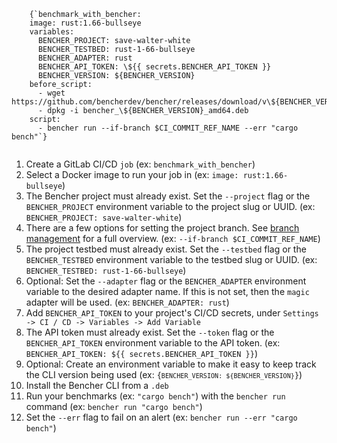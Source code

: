 
<pre>
  <code>
    {`benchmark_with_bencher:
    image: rust:1.66-bullseye
    variables:
      BENCHER_PROJECT: save-walter-white
      BENCHER_TESTBED: rust-1-66-bullseye
      BENCHER_ADAPTER: rust
      BENCHER_API_TOKEN: \${{ secrets.BENCHER_API_TOKEN }}
      BENCHER_VERSION: ${BENCHER_VERSION}
    before_script:
      - wget https://github.com/bencherdev/bencher/releases/download/v\${BENCHER_VERSION}/bencher_\${BENCHER_VERSION}_amd64.deb
      - dpkg -i bencher_\${BENCHER_VERSION}_amd64.deb
    script:
      - bencher run --if-branch $CI_COMMIT_REF_NAME --err "cargo bench"`}
  </code>
</pre>

1. Create a GitLab CI/CD `job` (ex: `benchmark_with_bencher`)
1. Select a Docker image to run your job in (ex: `image: rust:1.66-bullseye`)
1. The Bencher project must already exist. Set the `--project` flag or the `BENCHER_PROJECT` environment variable to the project slug or UUID. (ex: `BENCHER_PROJECT: save-walter-white`)
1. There are a few options for setting the project branch. See [branch management](/docs/how-to/branch-management) for a full overview. (ex: `--if-branch $CI_COMMIT_REF_NAME`)
1. The project testbed must already exist. Set the `--testbed` flag or the `BENCHER_TESTBED` environment variable to the testbed slug or UUID. (ex: `BENCHER_TESTBED: rust-1-66-bullseye`)
1. Optional: Set the `--adapter` flag or the `BENCHER_ADAPTER` environment variable to the desired adapter name. If this is not set, then the `magic` adapter will be used. (ex: `BENCHER_ADAPTER: rust`)
1. Add `BENCHER_API_TOKEN` to your project's CI/CD secrets, under `Settings -> CI / CD -> Variables -> Add Variable`
1. The API token must already exist. Set the `--token` flag or the `BENCHER_API_TOKEN` environment variable to the API token. (ex: `BENCHER_API_TOKEN: ${{ secrets.BENCHER_API_TOKEN }}`)
1. Optional: Create an environment variable to make it easy to keep track the CLI version being used (ex: <code>{`BENCHER_VERSION: ${BENCHER_VERSION}`}</code>)
1. Install the Bencher CLI from a `.deb`
1. Run your benchmarks (ex: `"cargo bench"`) with the `bencher run` command (ex: `bencher run "cargo bench"`)
1. Set the `--err` flag to fail on an alert (ex: `bencher run --err "cargo bench"`)
